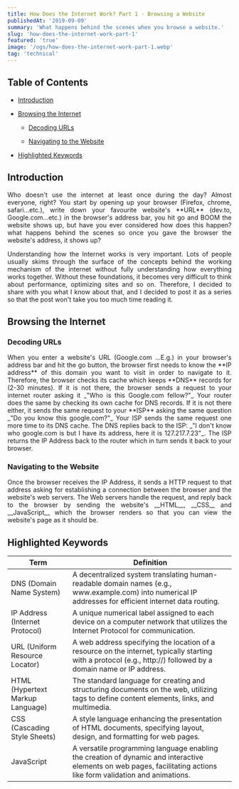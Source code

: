 ```yaml
---
title: How Does the Internet Work? Part 1 - Browsing a Website
publishedAt: '2019-09-09'
summary: 'What happens behind the scenes when you browse a website.'
slug: 'how-does-the-internet-work-part-1'
featured: 'true'
image: '/ogs/how-does-the-internet-work-part-1.webp'
tag: 'technical'
---
```


## Table of Contents

- <a href="#introduction">Introduction</a>
- <a href="#browsing-the-internet">Browsing the Internet</a>

  - <a href="#decoding-urls">Decoding URLs</a>

  - <a href="#navigating-to-the-website">Navigating to the Website</a>

- [Highlighted Keywords](#highlighted-keywords)

<section id="introduction">
<h2>Introduction</h2>

<p align="justify">
  Who doesn't use the internet at least once during the day? Almost everyone,
  right? You start by opening up your browser (Firefox, chrome, safari...etc.),
  write down your favourite website's **URL** (dev.to, Google.com...etc.) in the
  browser's address bar, you hit go and BOOM the website shows up, but have you
  ever considered how does this happen? what happens behind the scenes so once
  you gave the browser the website's address, it shows up?
</p>

<p align="justify">
  Understanding how the Internet works is very important. Lots of people usually
  skims through the surface of the concepts behind the working mechanism of the
  internet without fully understanding how everything works together. Without
  these foundations, it becomes very difficult to think about performance,
  optimizing sites and so on. Therefore, I decided to share with you what I know
  about that, and I decided to post it as a series so that the post won't take
  you too much time reading it.
</p>

</section>

<section id="browsing-the-internet">

<h2>Browsing the Internet</h2>

<section id="decoding-urls">
<h3>Decoding URLs</h3>

<p align="justify">
  When you enter a website's URL (Google.com ...E.g.) in your browser's address
  bar and hit the go button, the browser first needs to know the **IP address**
  of this domain you want to visit in order to navigate to it. Therefore, the
  browser checks its cache which keeps **DNS** records for (2-30 minutes). If it
  is not there, the browser sends a request to your internet router asking it
  _"Who is this Google.com fellow?"_ Your router does the same by checking its
  own cache for DNS records. If it is not there either, it sends the same
  request to your **ISP** asking the same question _"Do you know this
  google.com?"_ Your ISP sends the same request one more time to its DNS cache.
  The DNS replies back to the ISP: _"I don't know who google.com is but I have
  its address, here it is 127.217.7.23"_. The ISP returns the IP Address back to
  the router which in turn sends it back to your browser.
</p>

</section>

<section id="navigating-to-the-website">
<h3>Navigating to the Website</h3>

<p align="justify">
  Once the browser receives the IP Address, it sends a HTTP request to that
  address asking for establishing a connection between the browser and the
  website's web servers. The Web servers handle the request, and reply back to
  the browser by sending the website's __HTML__, __CSS__ and __JavaScript__
  which the browser renders so that you can view the website's page as it should
  be.
</p>
</section>
</section>

<section id="highlighted-keywords">
  <h2>Highlighted Keywords</h2>
  <table>
    <thead>
      <tr>
        <th>Term</th>
        <th>Definition</th>
      </tr>
    </thead>
    <tbody>
      <tr>
        <td>DNS (Domain Name System)</td>
        <td>
          A decentralized system translating human-readable domain names (e.g.,
          www.example.com) into numerical IP addresses for efficient internet
          data routing.
        </td>
      </tr>
      <tr>
        <td>IP Address (Internet Protocol)</td>
        <td>
          A unique numerical label assigned to each device on a computer network
          that utilizes the Internet Protocol for communication.
        </td>
      </tr>
      <tr>
        <td>URL (Uniform Resource Locator)</td>
        <td>
          A web address specifying the location of a resource on the internet,
          typically starting with a protocol (e.g., http://) followed by a
          domain name or IP address.
        </td>
      </tr>
      <tr>
        <td>HTML (Hypertext Markup Language)</td>
        <td>
          The standard language for creating and structuring documents on the
          web, utilizing tags to define content elements, links, and multimedia.
        </td>
      </tr>
      <tr>
        <td>CSS (Cascading Style Sheets)</td>
        <td>
          A style language enhancing the presentation of HTML documents,
          specifying layout, design, and formatting for web pages.
        </td>
      </tr>
      <tr>
        <td>JavaScript</td>
        <td>
          A versatile programming language enabling the creation of dynamic and
          interactive elements on web pages, facilitating actions like form
          validation and animations.
        </td>
      </tr>
    </tbody>
  </table>
</section>
